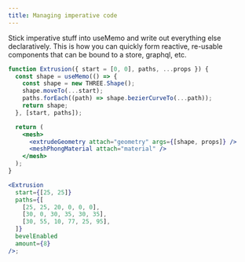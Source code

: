 ```yaml
---
title: Managing imperative code
---
```


Stick imperative stuff into useMemo and write out everything else declaratively. This is how you can quickly form reactive, re-usable components that can be bound to a store, graphql, etc.

```jsx
function Extrusion({ start = [0, 0], paths, ...props }) {
  const shape = useMemo(() => {
    const shape = new THREE.Shape();
    shape.moveTo(...start);
    paths.forEach((path) => shape.bezierCurveTo(...path));
    return shape;
  }, [start, paths]);

  return (
    <mesh>
      <extrudeGeometry attach="geometry" args={[shape, props]} />
      <meshPhongMaterial attach="material" />
    </mesh>
  );
}

<Extrusion
  start={[25, 25]}
  paths={[
    [25, 25, 20, 0, 0, 0],
    [30, 0, 30, 35, 30, 35],
    [30, 55, 10, 77, 25, 95],
  ]}
  bevelEnabled
  amount={8}
/>;
```
